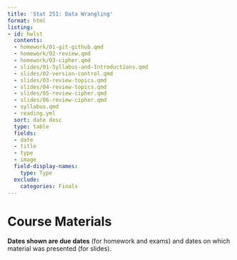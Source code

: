```yaml
---
title: 'Stat 251: Data Wrangling'
format: html
listing:
- id: hwlst
  contents:
  - homework/01-git-github.qmd
  - homework/02-review.qmd
  - homework/03-cipher.qmd
  - slides/01-Syllabus-and-Introductions.qmd
  - slides/02-version-control.qmd
  - slides/03-review-topics.qmd
  - slides/04-review-topics.qmd
  - slides/05-review-cipher.qmd
  - slides/06-review-cipher.qmd
  - syllabus.qmd
  - reading.yml
  sort: date desc
  type: table
  fields:
  - date
  - title
  - type
  - image
  field-display-names:
    type: Type
  exclude:
    categories: Finals
---
```


# Course Materials

**Dates shown are due dates** (for homework and exams) and dates on which material was presented (for slides). 

::: {#hwlst}
:::
